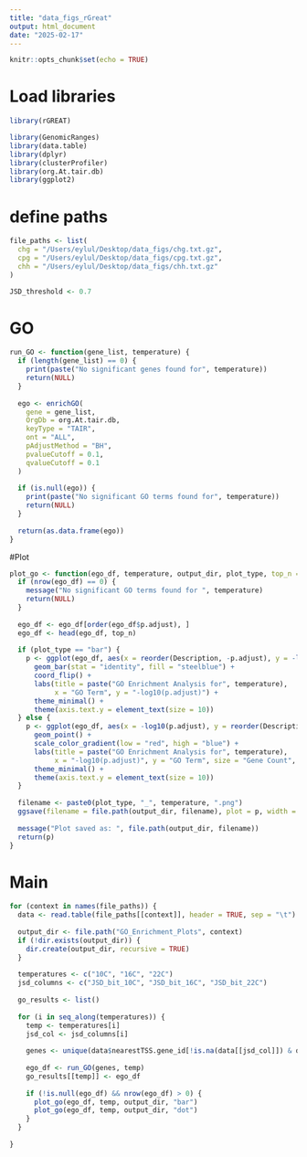 ```yaml
---
title: "data_figs_rGreat"
output: html_document
date: "2025-02-17"
---
```


```r
knitr::opts_chunk$set(echo = TRUE)
```

# Load libraries

```r

library(rGREAT)

library(GenomicRanges)
library(data.table)
library(dplyr)
library(clusterProfiler)
library(org.At.tair.db)
library(ggplot2)


```


# define paths
```r

file_paths <- list(
  chg = "/Users/eylul/Desktop/data_figs/chg.txt.gz",
  cpg = "/Users/eylul/Desktop/data_figs/cpg.txt.gz",
  chh = "/Users/eylul/Desktop/data_figs/chh.txt.gz"
)

JSD_threshold <- 0.7

```


# GO
```r
run_GO <- function(gene_list, temperature) {
  if (length(gene_list) == 0) {
    print(paste("No significant genes found for", temperature))
    return(NULL)
  }
  
  ego <- enrichGO(
    gene = gene_list,
    OrgDb = org.At.tair.db,
    keyType = "TAIR",
    ont = "ALL", 
    pAdjustMethod = "BH",
    pvalueCutoff = 0.1,
    qvalueCutoff = 0.1
  )
  
  if (is.null(ego)) {
    print(paste("No significant GO terms found for", temperature))
    return(NULL)
  }
  
  return(as.data.frame(ego))
}
```


#Plot
```r
plot_go <- function(ego_df, temperature, output_dir, plot_type, top_n = 20) {
  if (nrow(ego_df) == 0) {
    message("No significant GO terms found for ", temperature)
    return(NULL)
  }
  
  ego_df <- ego_df[order(ego_df$p.adjust), ]
  ego_df <- head(ego_df, top_n)
  
  if (plot_type == "bar") {
    p <- ggplot(ego_df, aes(x = reorder(Description, -p.adjust), y = -log10(p.adjust))) +
      geom_bar(stat = "identity", fill = "steelblue") +
      coord_flip() +
      labs(title = paste("GO Enrichment Analysis for", temperature),
           x = "GO Term", y = "-log10(p.adjust)") +
      theme_minimal() +
      theme(axis.text.y = element_text(size = 10))
  } else {
    p <- ggplot(ego_df, aes(x = -log10(p.adjust), y = reorder(Description, -p.adjust), size = Count, color = p.adjust)) +
      geom_point() +
      scale_color_gradient(low = "red", high = "blue") +
      labs(title = paste("GO Enrichment Analysis for", temperature),
           x = "-log10(p.adjust)", y = "GO Term", size = "Gene Count", color = "p.adjust") +
      theme_minimal() +
      theme(axis.text.y = element_text(size = 10))
  }
  
  filename <- paste0(plot_type, "_", temperature, ".png")
  ggsave(filename = file.path(output_dir, filename), plot = p, width = 15, height = 30)
  
  message("Plot saved as: ", file.path(output_dir, filename))
  return(p)
}

```


# Main 
```r

for (context in names(file_paths)) {
  data <- read.table(file_paths[[context]], header = TRUE, sep = "\t")
  
  output_dir <- file.path("GO_Enrichment_Plots", context)
  if (!dir.exists(output_dir)) {
    dir.create(output_dir, recursive = TRUE)
  }
  
  temperatures <- c("10C", "16C", "22C")
  jsd_columns <- c("JSD_bit_10C", "JSD_bit_16C", "JSD_bit_22C")
  
  go_results <- list()
  
  for (i in seq_along(temperatures)) {
    temp <- temperatures[i]
    jsd_col <- jsd_columns[i]
    
    genes <- unique(data$nearestTSS.gene_id[!is.na(data[[jsd_col]]) & data[[jsd_col]] > JSD_threshold])
    
    ego_df <- run_GO(genes, temp)
    go_results[[temp]] <- ego_df
    
    if (!is.null(ego_df) && nrow(ego_df) > 0) {
      plot_go(ego_df, temp, output_dir, "bar")
      plot_go(ego_df, temp, output_dir, "dot")
    }
  }
  
}

```


